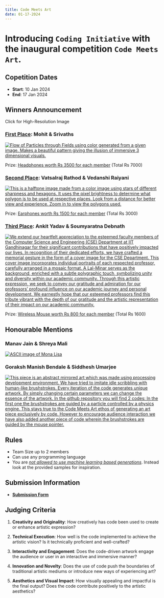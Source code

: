 ```yaml
---
title: Code Meets Art
date: 01-17-2024
---
```


# Introducing `Coding Initiative` with the inaugural competition `Code Meets Art`.

## Copetition Dates

* **Start**: 10 Jan 2024
* **End**: 17 Jan 2024

## **Winners Announcement**

Click for High-Resolution Image

### **<u>First Place</u>**: Mohit & Srivaths
[![Flow of Particles through Fields using color generated from a given image. Makes a beautiful pattern giving the illusion of immersive 3 dimensional visuals.](code_meets_art/FirstLowRes.jpg)](code_meets_art/FirstHighRes.jpg)

Prize: [Headphones worth Rs 3500 for each member](https://www.amazon.in/boAt-Rockerz-551ANC-Cancellation-Headphones/dp/B0BZHRB9J1/ref=cs_sr_dp_2?crid=3BUEFBUO91UR9&keywords=headphones&qid=1704350602&sprefix=headphones%2Caps%2C202&sr=8-14&th=1) (Total Rs 7000)

### **<u>Second Place</u>**: Vatsalraj Rathod & Vedanshi Raiyani
[![This is a halftone image made from a color image using stars of different sharpness and hexagons. It uses the pixel brightness to determine what polygon is to be used at respective places. Look from a distance for better view and experience. Zoom in to view the polygons used.](code_meets_art/SecondLowRes.jpg)](code_meets_art/SecondHighRes.jpg)

Prize: [Earphones worth Rs 1500 for each member](https://www.amazon.in/Boult-Audio-Playtime-Bluetooth-Wireless/dp/B0CHVW97GR/ref=sr_1_1_sspa?keywords=earphones&qid=1704348912&sr=8-1-spons&sp_csd=d2lkZ2V0TmFtZT1zcF9hdGY&th=1) (Total Rs 3000)

### **<u>Third Place</u>**: Ankit Yadav & Soumyaratna Debnath
[![We extend our heartfelt appreciation to the esteemed faculty members of the Computer Science and Engineering (CSE) Department at IIT Gandhinagar for their significant contributions that have positively impacted our lives. In recognition of their dedicated efforts, we have crafted a memorial gesture in the form of a cover image for the CSE Department. This cover image incorporates individual portraits of each respected professor, carefully arranged in a mosaic format. A Lal-Minar serves as the background, enriched with a subtle polygraphic touch, symbolizing unity and diversity within our academic community. Through this artistic expression, we seek to convey our gratitude and admiration for our professors' profound influence on our academic journey and personal development. We earnestly hope that our esteemed professors find this tribute vibrant with the depth of our gratitude and the artistic representation of their impact on our academic community.](code_meets_art/ThirdLowRes.png)](code_meets_art/ThirdHighRes.png)

Prize: [Wireless Mouse worth Rs 800 for each member](https://www.amazon.in/Logitech-Silent-Wireless-Mouse-Charcoal/dp/B01M72LILF/ref=sr_1_1_sspa?crid=3GHZFBA1VN4S8&keywords=wireless+mouse&qid=1704350455&s=computers&sprefix=wirel%2Ccomputers%2C206&sr=1-1-spons&sp_csd=d2lkZ2V0TmFtZT1zcF9hdGY&psc=1) (Total Rs 1600)

## **Honourable Mentions**

### Manav Jain & Shreya Mali
[![ASCII image of Mona Lisa](code_meets_art/Honourable1LowRes.png)](code_meets_art/Honourable1HighRes.jpg)

###  Goraksh Manish Bendale & Siddhesh Umarjee
[![This piece is an abstract mirrored art which was made using processing development environment. We have tried to imitate idle scribbling with human-like brushstrokes. Every iteration of the code generates unique artwork. By simply changing certain parameters we can change the essence of the artwork. In the github repository you will find 2 codes: In the first one the brushstrokes are guided by a particle controlled by a physics engine. This stays true to the Code Meets Art ethos of generating an art piece exclusively by code. However to encourage audience interaction we have also added another piece of code wherein the brushstrokes are guided by the mouse pointer.](code_meets_art/Honourable2LowRes.png)](code_meets_art/Honourable2HighRes.png)

## **Rules**

* Team Size up to 2 members
* Can use any programming language
* You are <u>_not allowed to use machine learning based generations_</u>. Instead look at the provided samples for inspiration.

## **Submission Information**

* **[Submission Form](https://forms.gle/T5Rnx7WtMFQK148t8)**

## **Judging Criteria**

1. **Creativity and Originality**: How creatively has code been used to create or enhance
artistic expression?

2. **Technical Execution**: How well is the code implemented to achieve the artistic vision? Is it technically proficient and well-crafted?

3. **Interactivity and Engagement**: Does the code-driven artwork engage the audience or user in an interactive and immersive manner?

4. **Innovation and Novelty**: Does the use of code push the boundaries of traditional artistic mediums or introduce new ways of experiencing art?

5. **Aesthetics and Visual Impact**: How visually appealing and impactful is the final output? Does the code contribute positively to the artistic aesthetics?
